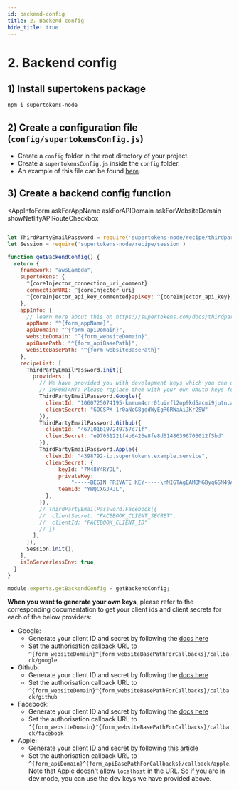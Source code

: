 ```yaml
---
id: backend-config
title: 2. Backend config
hide_title: true
---
```



# 2. Backend config

## 1) Install supertokens package
```bash
npm i supertokens-node
```

## 2) Create a configuration file (`config/supertokensConfig.js`)
- Create a `config` folder in the root directory of your project.
- Create a `supertokensConfig.js` inside the `config` folder.
- An example of this file can be found [here](https://github.com/supertokens/supertokens-auth-react/blob/master/examples/with-netlify/config/supertokensConfig.js).


## 3) Create a backend config function

<AppInfoForm
    askForAppName
    askForAPIDomain
    askForWebsiteDomain
    showNetlifyAPIRouteCheckbox
  >

<CoreInjector>

```jsx title="/config/supertokensConfig.js"

let ThirdPartyEmailPassword = require('supertokens-node/recipe/thirdpartyemailpassword');
let Session = require('supertokens-node/recipe/session')

function getBackendConfig() {
  return {
    framework: "awsLambda",
    supertokens: {
      ^{coreInjector_connection_uri_comment}
      connectionURI: ^{coreInjector_uri}
      ^{coreInjector_api_key_commented}apiKey: ^{coreInjector_api_key},
    },
    appInfo: {
      // learn more about this on https://supertokens.com/docs/thirdpartyemailpassword/appinfo
      appName: "^{form_appName}",
      apiDomain: "^{form_apiDomain}",
      websiteDomain: "^{form_websiteDomain}",
      apiBasePath: "^{form_apiBasePath}",
      websiteBasePath: "^{form_websiteBasePath}"
    },
    recipeList: [
      ThirdPartyEmailPassword.init({
        providers: [
          // We have provided you with development keys which you can use for testsing.
          // IMPORTANT: Please replace them with your own OAuth keys for production use.
          ThirdPartyEmailPassword.Google({
            clientId: "1060725074195-kmeum4crr01uirfl2op9kd5acmi9jutn.apps.googleusercontent.com",
            clientSecret: "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"
          }),
          ThirdPartyEmailPassword.Github({
            clientId: "467101b197249757c71f",
            clientSecret: "e97051221f4b6426e8fe8d51486396703012f5bd"
          }),
          ThirdPartyEmailPassword.Apple({
            clientId: "4398792-io.supertokens.example.service",
            clientSecret: {
                keyId: "7M48Y4RYDL",
                privateKey:
                    "-----BEGIN PRIVATE KEY-----\nMIGTAgEAMBMGByqGSM49AgEGCCqGSM49AwEHBHkwdwIBAQQgu8gXs+XYkqXD6Ala9Sf/iJXzhbwcoG5dMh1OonpdJUmgCgYIKoZIzj0DAQehRANCAASfrvlFbFCYqn3I2zeknYXLwtH30JuOKestDbSfZYxZNMqhF/OzdZFTV0zc5u5s3eN+oCWbnvl0hM+9IW0UlkdA\n-----END PRIVATE KEY-----",
                teamId: "YWQCXGJRJL",
            },
          }),
          // ThirdPartyEmailPassword.Facebook({
          //  clientSecret: "FACEBOOK_CLIENT_SECRET",
          //  clientId: "FACEBOOK_CLIENT_ID"
          // })
        ],
      }),
      Session.init(),
    ],
    isInServerlessEnv: true,
  }
}

module.exports.getBackendConfig = getBackendConfig;

```

**When you want to generate your own keys**, please refer to the corresponding documentation to get your client ids and client secrets for each of the below providers:
- Google:
    - Generate your client ID and secret by following the [docs here](https://support.google.com/cloud/answer/6158849?hl=en)
    - Set the authorisation callback URL to `^{form_websiteDomain}^{form_websiteBasePathForCallbacks}/callback/google`
- Github:
    - Generate your client ID and secret by following the [docs here](https://docs.github.com/en/developers/apps/creating-an-oauth-app)
    - Set the authorisation callback URL to `^{form_websiteDomain}^{form_websiteBasePathForCallbacks}/callback/github`
- Facebook:
    - Generate your client ID and secret by following the [docs here](https://developers.facebook.com/docs/development/create-an-app)
    - Set the authorisation callback URL to `^{form_websiteDomain}^{form_websiteBasePathForCallbacks}/callback/facebook`
- Apple:
    - Generate your client ID and secret by following [this article](https://medium.com/identity-beyond-borders/how-to-configure-sign-in-with-apple-77c61e336003)
    - Set the authorisation callback URL to `^{form_apiDomain}^{form_apiBasePathForCallbacks}/callback/apple`. Note that Apple doesn't allow `localhost` in the URL. So if you are in dev mode, you can use the dev keys we have provided above.

</CoreInjector>

</AppInfoForm>